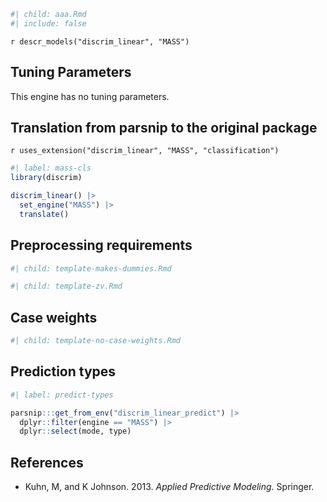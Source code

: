 ```r
#| child: aaa.Rmd
#| include: false
```

`r descr_models("discrim_linear", "MASS")`

## Tuning Parameters

This engine has no tuning parameters. 

## Translation from parsnip to the original package

`r uses_extension("discrim_linear", "MASS", "classification")`

```r
#| label: mass-cls
library(discrim)

discrim_linear() |> 
  set_engine("MASS") |> 
  translate()
```

## Preprocessing requirements

```r
#| child: template-makes-dummies.Rmd
```

```r
#| child: template-zv.Rmd
```

## Case weights

```r
#| child: template-no-case-weights.Rmd
```

## Prediction types

```r
#| label: predict-types

parsnip:::get_from_env("discrim_linear_predict") |>
  dplyr::filter(engine == "MASS") |>
  dplyr::select(mode, type)

```

## References

 - Kuhn, M, and K Johnson. 2013. _Applied Predictive Modeling_. Springer.
